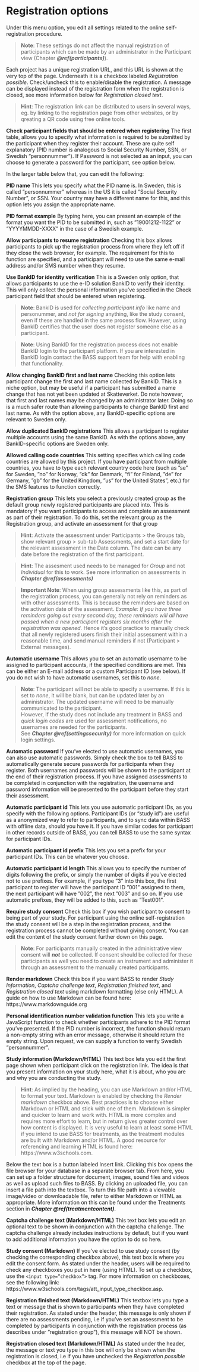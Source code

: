 # Registration options {#registration}
Under this menu option, you edit all settings related to the online self-registration procedure.

>**Note**: These settings do not affect the manual registration of participants which can be made by an administrator in the Participant view (Chapter ***\@ref(participants)***). 

Each project has a unique registration URL, and this URL is shown at the very top of the page. Underneath it is a checkbox labeled *Registration possible*. Check/uncheck this to enable/disable the registration. A message can be displayed instead of the registration form when the registration is closed, see more information below for *Registration closed text*.

>**Hint**: The registration link can be distributed to users in several ways, eg. by linking to the registration page from other websites, or by qreating a QR code using free online tools.

**Check participant fields that should be entered when registering**
The first table, allows you to specify what information is required to be submitted by the participant when they register their account. These are quite self explanatory (PID number is analogous to Social Security Number, SSN, or Swedish "personnummer"). If Password is not selected as an input, you can choose to generate a password for the participant, see option below.

In the larger table below that, you can edit the following:

**PID name**
This lets you specify what the PID name is. In Sweden, this is called ”personnummer” whereas in the US it is called ”Social Security Number”, or SSN. Your country may have a different name for this, and this option lets you assign the appropriate name.

**PID format example**
By typing here, you can present an example of the format you want the PID to be submitted in, such as ”19001212-1122” or “YYYYMMDD-XXXX” in the case of a Swedish example.

**Allow participants to resume registration**
Checking this box allows participants to pick up the registration process from where they left off if they close the web browser, for example. The requirement for this to function are specified, and a participant will need to use the same e-mail address and/or SMS number when they resume.

**Use BankID for identity verification**
This is a Sweden only option, that allows participants to use the e-ID solution BankID to verify their identity. This will only collect the personal information you’ve specified in the Check participant field that should be entered when registering.

>**Note**: BankID is used for *collecting participant info* like name and personummer, and *not for signing* anything, like the study consent, even if these are handled in the same process flow. However, using BankID certifies that the user does not register someone else as a participant.

>**Note**: Using BankID for the registration process does not enable BankID login to the participant platform. If you are interested in BankID login contact the BASS support team for help with enabling that functionality.

**Allow changing BankID first and last name**
Checking this option lets participant change the first and last name collected by BankID. This is a niche option, but may be useful if a participant has submitted a name change that has not yet been updated at Skatteverket. Do note however, that first and last names may be changed by an administrator later. Doing so is a much safer route than allowing participants to change BankID first and last name. As with the option above, any BankID-specific options are relevant to Sweden only.

**Allow duplicated BankID registrations**
This allows a participant to register multiple accounts using the same BankID. As with the options above, any BankID-specific options are Sweden only.

**Allowed calling code countries**
This setting specifies which calling code countries are allowed by this project. If you have participant from multiple countries, you have to type each relevant country code here (such as ”se” for Sweden, ”no” for Norway, “dk” for Denmark, “fi” for Finland, ”de” for Germany, ”gb” for the United Kingdom, ”us” for the United States”, etc.) for the SMS features to function correctly.

**Registration group**
This lets you select a previously created group as the default group newly registered participants are placed into. This is mandatory if you want participants to access and complete an assessment as part of their registration. To do this, set the relevant group as the Registration group, and activate an assessment for that group

>**Hint**: Activate the assessment under Participants > the Groups tab, show relevant group > sub-tab Assessments, and set a start date for the relevant assessment in the Date column. The date can be any date before the registration of the first participant.

>**Hint**: The assesment used needs to be managed for *Group* and not *Individual* for this to work. See more information on assessments in ***Chapter \@ref(assessments)***

>**Important Note**: When using group assessments like this, as part of the registration process, you can generally not rely on reminders as with other assessments. This is because the reminders are based on the activation date of the assessment. *Example: If you have three reminders going out every second day, these reminders will all have passed when a new participant registers six months after the registration was opened.* Hence it's good practice to manually check that all newly registered users finish their initial assessment within a reasonable time, and send manual reminders if not (Participant > External messages).

**Automatic username**
This allows you to set an automatic username to be assigned to participant accounts, if the specified conditions are met. This can be either an E-mail address or a custom Participant ID (see below). If you do not wish to have automatic usernames, set this to *none*.

>**Note**: The participant will not be able to specify a username. If this is set to *none*, it will be blank, but can be updated later by an administrator. The updated username will need to be manually communicated to the participant.
<br>
However, if the study does not include any treatment in BASS and *quick login codes* are used for assessment notifications, no usernames are needed for the participants.
<br>
See ***Chapter \@ref(settingssecurity)*** for more information on quick login settings.

**Automatic password**
If you’ve elected to use automatic usernames, you can also use automatic passwords. Simply check the box to tell BASS to automatically generate secure passwords for participants when they register. Both usernames and passwords will be shown to the participant at the end of their registration process. If you have assigned assessments to be completed in conjunction with the registration, the username and password information will be presented to the participant before they start their assessment.

**Automatic participant id**
This lets you use automatic participant IDs, as you specify with the following options. Participant IDs (or "study id") are useful as a anonymized way to refer to participants, and to sync data within BASS with offline data, should you have it. If you have similar codes for participant in other records outside of BASS, you can tell BASS to use the same syntax for participant IDs.

**Automatic participant id prefix**
This lets you set a prefix for your participant IDs. This can be whatever you choose.

**Automatic participant id length**
This allows you to specify the number of digits following the prefix, or simply the number of digits if you’ve elected not to use prefixes. For example, if you type ”3” into this box, the first participant to register will have the participant ID ”001” assigned to them, the next participant will have ”002”, the next ”003” and so on. If you use automatic prefixes, they will be added to this, such as ”Test001”.

**Require study consent**
Check this box if you wish participant to consent to being part of your study. For participant using the online self-registration the study consent will be a step in the registration process, and the registration process cannot be completed without giving consent. You can edit the content of the study consent further down on this page.

>**Note**: For participants manually created in the administrative view consent will ***not*** be collected. If consent should be collected for these participants as well you need to create an instrument and administer it through an assessment to the manually created participants. 

**Render markdown**
Check this box if you want BASS to render *Study Information*, *Captcha challenge text*, *Registration finished text*, and *Registration closed text* using markdown formatting (else only HTML). A guide on how to use Markdown can be found here: https://www.markdownguide.org

**Personal identification number validation function**
This lets you write a JavaScript function to check whether participants adhere to the PID format you’ve presented. If the PID number is incorrect, the function should return a non-empty string with an error message, otherwise it should return the empty string. Upon request, we can supply a function to verify Swedish "personnummer". 

**Study information (Markdown/HTML)**
This text box lets you edit the first page shown when participant click on the registration link. The idea is that you present information on your study here, what it is about, who you are and why you are conducting the study.

> **Hint**: As implied by the heading, you can use Markdown and/or HTML to format your text. Markdown is enabled by checking the *Render markdown* checkbox above. Best practices is to choose either Markdown or HTML and stick with one of them. Markdown is simpler and quicker to learn and work with. HTML is more complex and requires more effort to learn, but in return gives greater control over how content is displayed.
It is very useful to learn at least some HTML if you intend to use BASS for treatments, as the treatment modules are built with Markdown and/or HTML.
A good resource for referencing and learning HTML is found here: https://www.w3schools.com.

Below the text box is a button labeled Insert link. Clicking this box opens the file browser for your database in a separate browser tab. From here, you can set up a folder structure for document, images, sound files and videos as well as upload such files to BASS. By clicking an uploaded file, you can insert a file path into the textbox. To turn this file path into a viewable image/video or downloadable file, refer to either Markdown or HTML as appropriate. More information on this can be found under the Treatments section in ***Chapter \@ref(treatmentcontent)***.

**Captcha challenge text (Markdown/HTML)**
This text box lets you edit an optional text to be shown in conjunction with the captcha challenge. The captcha challenge already includes instructions by default, but if you want to add additional information you have the option to do so here.

**Study consent (Markdown)**
If you’ve elected to use study consent (by checking the corresponding checkbox above), this text box is where you edit the consent form. As stated under the header, users will be required to check any checkboxes you put in here (using HTML). To set up a checkbox, use the `<input type=”checkbox”>` tag. For more information on checkboxes, see the following link: https://www.w3schools.com/tags/att_input_type_checkbox.asp.

**Registration finished text (Markdown/HTML)**
This textbox lets you type a text or message that is shown to participants when they have completed their registration. As stated under the header, this message is only shown if there are no assessments pending, i.e if you’ve set an assessment to be completed by participants in conjunction with the registration process (as describes under ”registration group”), this message will NOT be shown.

**Registration closed text (Markdown/HTML)**
As stated under the header, the message or text you type in this box will only be shown when the registration is closed, i.e if you have unchecked the *Registration possible* checkbox at the top of the page.
